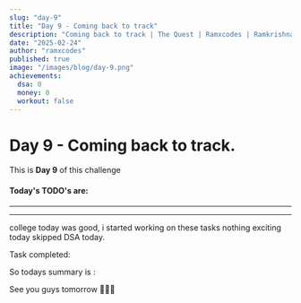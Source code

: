 ```yaml
---
slug: "day-9"
title: "Day 9 - Coming back to track"
description: "Coming back to track | The Quest | Ramxcodes | Ramkrishna Swarnkar"
date: "2025-02-24"
author: "ramxcodes"
published: true
image: "/images/blog/day-9.png"
achievements:
  dsa: 0
  money: 0
  workout: false
---
```


# Day 9 - Coming back to track.

This is **Day 9** of this challenge

#### Today's TODO's are:

<Todo title="Continue Hunx course" status="TODO" />
<Todo title="Internship work" status="TODO" />
<Todo title="workout" status="TODO" />

---

<Sleep sleptFor="05.10" score="71" from="4:14 AM" to="09:24 AM" />

---

college today was good, i started working on these tasks nothing exciting today skipped DSA today.


Task completed:

<Todo title="Continue Hunx course" status="failed" />
<Todo title="Internship work" status="completed" />
<Todo title="workout" status="completed" />

So todays summary is :

<Activity dsa={0} money={0} workout={true} />

See you guys tomorrow 🙋🏻‍♂️
